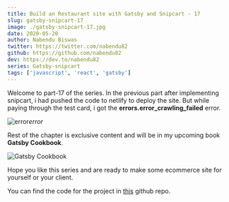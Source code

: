 ```yaml
---
title: Build an Restaurant site with Gatsby and Snipcart - 17
slug: gatsby-snipcart-17
image: ./gatsby-snipcart-17.jpg
date: 2020-05-20
author: Nabendu Biswas
twitter: https://twitter.com/nabendu82
github: https://github.com/nabendu82
dev: https://dev.to/nabendu82
series: Gatsby-snipcart
tags: ['javascript', 'react', 'gatsby']
---
```


Welcome to part-17 of the series. In the previous part after implementing snipcart, i had pushed the code to netlify to deploy the site. But while paying through the test card, i got the **errors.error_crawling_failed** error.

![error](https://res.cloudinary.com/dxkxvfo2o/image/upload/v1590041438/restro-11andUp/17/1_kou7ix.png)*error*

Rest of the chapter is exclusive content and will be in my upcoming book **Gatsby Cookbook**.

<div className={styles.image__small}>

![Gatsby Cookbook](https://res.cloudinary.com/dxkxvfo2o/image/upload/v1589892514/Gatsby_rnjo2t.png)

</div>

Hope you like this series and are ready to make some ecommerce site for yourself or your client.

You can find the code for the project in [this](https://github.com/nabendu82/restaurant-gatsby) github repo.
